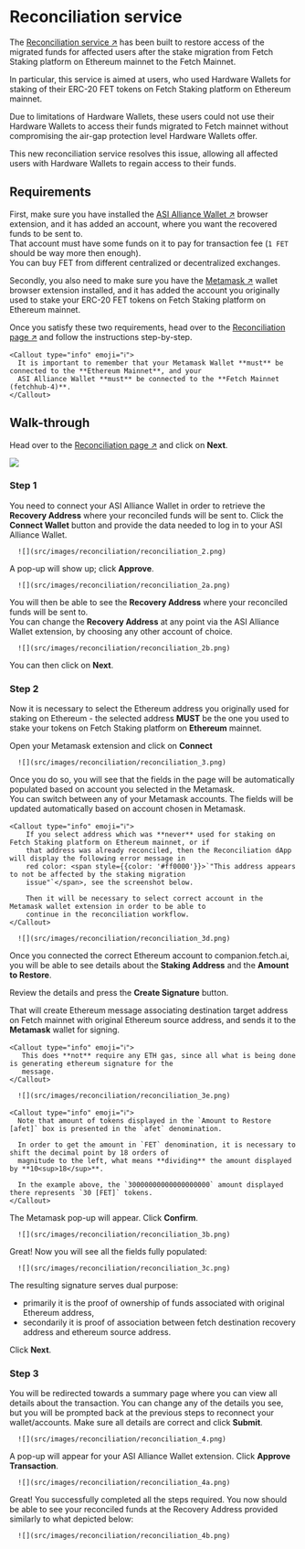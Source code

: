 
# Reconciliation service

The [Reconciliation service ↗️](https://companion.fetch.ai/fetchhub-4/reconciliation) has been built to restore access
of the migrated funds for affected users after the stake migration from Fetch Staking platform on Ethereum mainnet to
the Fetch Mainnet.

In particular, this service is aimed at users, who used Hardware Wallets for staking of their ERC-20 FET tokens on Fetch
Staking platform on Ethereum mainnet.

Due to limitations of Hardware Wallets, these users could not use their Hardware Wallets to access their funds migrated
to Fetch mainnet without compromising the air-gap protection level Hardware Wallets offer.

This new reconciliation service resolves this issue, allowing all affected users with Hardware Wallets to regain access
to their funds.

## Requirements

First, make sure you have installed the [ASI Alliance Wallet ↗️](/guides/fetch-network/asi-wallet/web-wallet/get-started)
browser extension, and it has added an account, where you want the recovered funds to be sent to.\
That account must have some funds on it to pay for transaction fee (`1 FET` should be way more then enough).\
You can buy FET from different centralized or decentralized exchanges.

Secondly, you also need to make sure you have the [Metamask ↗️](https://metamask.io/) wallet browser extension installed,
and it has added the account you originally used to stake your ERC-20 FET tokens on Fetch Staking platform on Ethereum
mainnet.

Once you satisfy these two requirements, head over to the
[Reconciliation page ↗️](https://companion.fetch.ai/fetchhub-4/reconciliation) and follow the instructions step-by-step.

    <Callout type="info" emoji="ℹ️">
      It is important to remember that your Metamask Wallet **must** be connected to the **Ethereum Mainnet**, and your
      ASI Alliance Wallet **must** be connected to the **Fetch Mainnet (fetchhub-4)**.
    </Callout>

## Walk-through

Head over to the [Reconciliation page ↗️](https://companion.fetch.ai/fetchhub-4/reconciliation) and click on **Next**.

![](src/images/reconciliation/reconciliation_1.png)

### Step 1

You need to connect your ASI Alliance Wallet in order to retrieve the **Recovery Address** where your reconciled funds
will be sent to. Click the **Connect Wallet** button and provide the data needed to log in to your ASI Alliance Wallet.

      ![](src/images/reconciliation/reconciliation_2.png)

A pop-up will show up; click **Approve**.

      ![](src/images/reconciliation/reconciliation_2a.png)

You will then be able to see the **Recovery Address** where your reconciled funds will be sent to.\
You can change the **Recovery Address** at any point via the ASI Alliance Wallet extension, by choosing any other
account of choice.

      ![](src/images/reconciliation/reconciliation_2b.png)

You can then click on **Next**.

### Step 2
Now it is necessary to select the Ethereum address you originally used for staking on Ethereum - the selected address
**MUST** be the one you used to stake your tokens on Fetch Staking platform on **Ethereum** mainnet.


Open your Metamask extension and click on **Connect**

      ![](src/images/reconciliation/reconciliation_3.png)

Once you do so, you will see that the fields in the page will be automatically populated based on account you selected
in the Metamask.\
You can switch between any of your Metamask accounts. The fields will be updated automatically based on account chosen
in Metamask.

    <Callout type="info" emoji="ℹ️">
        If you select address which was **never** used for staking on Fetch Staking platform on Ethereum mainnet, or if
        that address was already reconciled, then the Reconciliation dApp will display the following error message in
        red color: <span style={{color: '#ff0000'}}>`"This address appears to not be affected by the staking migration
        issue"`</span>, see the screenshot below.

        Then it will be necessary to select correct account in the Metamask wallet extension in order to be able to
        continue in the reconciliation workflow.
    </Callout>

      ![](src/images/reconciliation/reconciliation_3d.png)

Once you connected the correct Ethereum account to companion.fetch.ai, you will be able to see details about the
**Staking Address** and the **Amount to Restore**.

Review the details and press the **Create Signature** button.

That will create Ethereum message associating destination target address on Fetch mainnet with original Ethereum source
address, and sends it to the **Metamask** wallet for signing.

    <Callout type="info" emoji="ℹ️">
       This does **not** require any ETH gas, since all what is being done is generating ethereum signature for the
       message.
    </Callout>

      ![](src/images/reconciliation/reconciliation_3e.png)

    <Callout type="info" emoji="ℹ️">
      Note that amount of tokens displayed in the `Amount to Restore [afet]` box is presented in the `afet` denomination.

      In order to get the amount in `FET` denomination, it is necessary to shift the decimal point by 18 orders of
      magnitude to the left, what means **dividing** the amount displayed by **10<sup>18</sup>**.

      In the example above, the `30000000000000000000` amount displayed there represents `30 [FET]` tokens.
    </Callout>

The Metamask pop-up will appear. Click **Confirm**.

      ![](src/images/reconciliation/reconciliation_3b.png)

Great! Now you will see all the fields fully populated:

      ![](src/images/reconciliation/reconciliation_3c.png)

The resulting signature serves dual purpose:
- primarily it is the proof of ownership of funds associated with original Ethereum address,
- secondarily it is proof of association between fetch destination recovery address and ethereum source address.

Click **Next**.

### Step 3

You will be redirected towards a summary page where you can view all details about the transaction. You can change any of the details you see, but you will be prompted back at the previous steps to reconnect your wallet/accounts. Make sure all details are correct and click **Submit**.

      ![](src/images/reconciliation/reconciliation_4.png)

A pop-up will appear for your ASI Alliance Wallet extension. Click **Approve Transaction**.

      ![](src/images/reconciliation/reconciliation_4a.png)

Great! You successfully completed all the steps required. You now should be able to see your reconciled funds at the
Recovery Address provided similarly to what depicted below:

      ![](src/images/reconciliation/reconciliation_4b.png)
